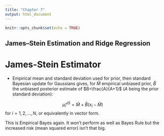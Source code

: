 ```yaml
---
title: "Chapter 7"
output: html_document
---
```


```r
knitr::opts_chunk$set(echo = TRUE)
```

## James–Stein Estimation and Ridge Regression

# James-Stein Estimator

- Empirical mean and standard deviation used for prior, then standard Bayesian update for Gaussians gives, for $\hat{M}$ empirical unbiased prior, $\hat{B}$ the unbiased posterior estimate of $B=\frac{A}{A+1}$ ($A$ being the prior standard deviation):

$$\hat{\mu}^{JS}_i = \hat{M} + \hat{B}(x_i - \hat{M})$$ for $i=1, 2,..., N,$ or equivalently in vector form.

This is Empirical Bayes again. It won't perform as well as Bayes Rule but the increased risk (mean squared error) isn't that big.

